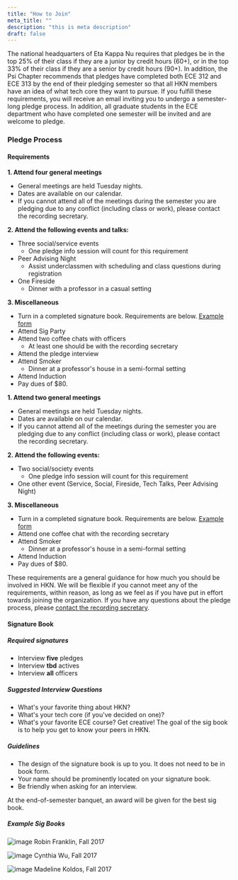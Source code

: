 ```yaml
---
title: "How to Join"
meta_title: ""
description: "this is meta description"
draft: false
---
```


The national headquarters of Eta Kappa Nu requires that pledges be in the top 25% of their class if they are a junior by credit hours (60+), or in the top 33% of their class if they are a senior by credit hours (90+). In addition, the Psi Chapter recommends that pledges have completed both ECE 312 and ECE 313 by the end of their pledging semester so that all HKN members have an idea of what tech core they want to pursue. If you fulfill these requirements, you will receive an email inviting you to undergo a semester-long pledge process. In addition, all graduate students in the ECE department who have completed one semester will be invited and are welcome to pledge.

### Pledge Process

#### Requirements

<Tabs client:load>
  <Tab name="Undergraduate Requirements">
  
  **1. Attend four general meetings**
  
  - General meetings are held Tuesday nights.
  - Dates are available on our calendar.
  - If you cannot attend all of the meetings during the semester you are pledging due to any conflict (including class or work), please contact the recording secretary.
  
  **2. Attend the following events and talks:**
  
  - Three social/service events
    - One pledge info session will count for this requirement
  - Peer Advising Night
    - Assist underclassmen with scheduling and class questions during registration
  - One Fireside
    - Dinner with a professor in a casual setting
  
  **3. Miscellaneous**
  
  - Turn in a completed signature book. Requirements are below. [Example form](https://forms.gle/9BD6JT3WJeKpYt1f8)
  - Attend Sig Party
  - Attend two coffee chats with officers
    - At least one should be with the recording secretary
  - Attend the pledge interview
  - Attend Smoker
    - Dinner at a professor's house in a semi-formal setting
  - Attend Induction
  - Pay dues of $80.
  
  </Tab>

  <Tab name="Graduate Requirements">
  
  **1. Attend two general meetings**
  
  - General meetings are held Tuesday nights.
  - Dates are available on our calendar.
  - If you cannot attend all of the meetings during the semester you are pledging due to any conflict (including class or work), please contact the recording secretary.
  
  **2. Attend the following events:**
  
  - Two social/society events
    - One pledge info session will count for this requirement
  - One other event (Service, Social, Fireside, Tech Talks, Peer Advising Night)
  
  **3. Miscellaneous**
  
  - Turn in a completed signature book. Requirements are below. [Example form](https://forms.gle/9BD6JT3WJeKpYt1f8)
  - Attend one coffee chat with the recording secretary
  - Attend Smoker
    - Dinner at a professor's house in a semi-formal setting
  - Attend Induction
  - Pay dues of $80.
  
  </Tab>
</Tabs>

These requirements are a general guidance for how much you should be involved in HKN. We will be flexible if you cannot meet any of the requirements, within reason, as long as we feel as if you have put in effort towards joining the organization. If you have any questions about the pledge process, please [contact the recording secretary](mailto:recording@utexashkn.org).

#### Signature Book

##### Required signatures

- Interview **five** pledges
- Interview **tbd** actives
- Interview **all** officers

##### Suggested Interview Questions

- What's your favorite thing about HKN?
- What's your tech core (if you've decided on one)?
- What's your favorite ECE course?
  Get creative! The goal of the sig book is to help you get to know your peers in HKN.

##### Guidelines

- The design of the signature book is up to you. It does not need to be in book form.
- Your name should be prominently located on your signature book.
- Be friendly when asking for an interview.

At the end-of-semester banquet, an award will be given for the best sig book.

##### Example Sig Books

![image](/images/sigbooks/robin.jpg)
Robin Franklin, Fall 2017

![image](/images/sigbooks/cynthia.jpg)
Cynthia Wu, Fall 2017

![image](/images/sigbooks/madeline.jpg)
Madeline Koldos, Fall 2017
